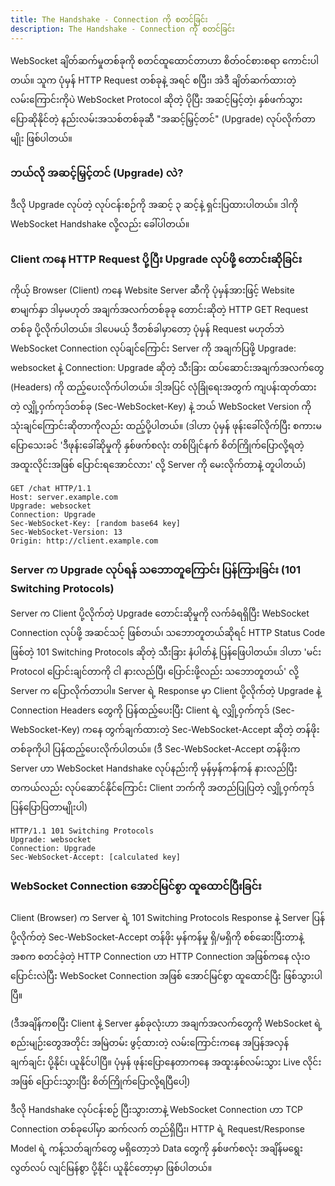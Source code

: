 ```yaml
---
title: The Handshake - Connection ကို စတင်ခြင်း
description: The Handshake - Connection ကို စတင်ခြင်း
---
```



WebSocket ချိတ်ဆက်မှုတစ်ခုကို စတင်ထူထောင်တာဟာ စိတ်ဝင်စားစရာ ကောင်းပါတယ်။ သူက ပုံမှန် HTTP Request တစ်ခုနဲ့ အရင် စပြီး၊ အဲဒီ ချိတ်ဆက်ထားတဲ့ လမ်းကြောင်းကိုပဲ WebSocket Protocol ဆိုတဲ့ ပိုပြီး အဆင့်မြင့်တဲ့၊ နှစ်ဖက်သွား ပြောဆိုနိုင်တဲ့ နည်းလမ်းအသစ်တစ်ခုဆီ "အဆင့်မြှင့်တင်" (Upgrade) လုပ်လိုက်တာမျိုး ဖြစ်ပါတယ်။

### ဘယ်လို အဆင့်မြှင့်တင် (Upgrade) လဲ?

ဒီလို Upgrade လုပ်တဲ့ လုပ်ငန်းစဉ်ကို အဆင့် ၃ ဆင့်နဲ့ ရှင်းပြထားပါတယ်။ ဒါကို WebSocket Handshake လို့လည်း ခေါ်ပါတယ်။

### Client ကနေ HTTP Request ပို့ပြီး Upgrade လုပ်ဖို့ တောင်းဆိုခြင်း

ကိုယ့် Browser (Client) ကနေ Website Server ဆီကို ပုံမှန်အားဖြင့် Website စာမျက်နှာ ဒါမှမဟုတ် အချက်အလက်တစ်ခုခု တောင်းဆိုတဲ့ HTTP GET Request တစ်ခု ပို့လိုက်ပါတယ်။ ဒါပေမယ့် ဒီတစ်ခါမှာတော့ ပုံမှန် Request မဟုတ်ဘဲ WebSocket Connection လုပ်ချင်ကြောင်း Server ကို အချက်ပြဖို့ Upgrade: websocket နဲ့ Connection: Upgrade ဆိုတဲ့ သီးခြား ထပ်ဆောင်းအချက်အလက်တွေ (Headers) ကို ထည့်ပေးလိုက်ပါတယ်။ ဒါ့အပြင် လုံခြုံရေးအတွက် ကျပန်းထုတ်ထားတဲ့ လျှို့ဝှက်ကုဒ်တစ်ခု (Sec-WebSocket-Key) နဲ့ ဘယ် WebSocket Version ကို သုံးချင်ကြောင်းဆိုတာကိုလည်း ထည့်ပို့ပါတယ်။
(ဒါဟာ ပုံမှန် ဖုန်းခေါ်လိုက်ပြီး စကားမပြောသေးခင် 'ဒီဖုန်းခေါ်ဆိုမှုကို နှစ်ဖက်စလုံး တစ်ပြိုင်နက် စိတ်ကြိုက်ပြောလို့ရတဲ့ အထူးလိုင်းအဖြစ် ပြောင်းရအောင်လား' လို့ Server ကို မေးလိုက်တာနဲ့ တူပါတယ်)

```
GET /chat HTTP/1.1
Host: server.example.com
Upgrade: websocket
Connection: Upgrade
Sec-WebSocket-Key: [random base64 key]
Sec-WebSocket-Version: 13
Origin: http://client.example.com
```

### Server က Upgrade လုပ်ရန် သဘောတူကြောင်း ပြန်ကြားခြင်း (101 Switching Protocols)

Server က Client ပို့လိုက်တဲ့ Upgrade တောင်းဆိုမှုကို လက်ခံရရှိပြီး WebSocket Connection လုပ်ဖို့ အဆင်သင့် ဖြစ်တယ်၊ သဘောတူတယ်ဆိုရင် HTTP Status Code ဖြစ်တဲ့ 101 Switching Protocols ဆိုတဲ့ သီးခြား နံပါတ်နဲ့ ပြန်ဖြေပါတယ်။ ဒါဟာ 'မင်း Protocol ပြောင်းချင်တာကို ငါ နားလည်ပြီ၊ ပြောင်းဖို့လည်း သဘောတူတယ်' လို့ Server က ပြောလိုက်တာပါ။ Server ရဲ့ Response မှာ Client ပို့လိုက်တဲ့ Upgrade နဲ့ Connection Headers တွေကို ပြန်ထည့်ပေးပြီး Client ရဲ့ လျှို့ဝှက်ကုဒ် (Sec-WebSocket-Key) ကနေ တွက်ချက်ထားတဲ့ Sec-WebSocket-Accept ဆိုတဲ့ တန်ဖိုးတစ်ခုကိုပါ ပြန်ထည့်ပေးလိုက်ပါတယ်။
(ဒီ Sec-WebSocket-Accept တန်ဖိုးက Server ဟာ WebSocket Handshake လုပ်နည်းကို မှန်မှန်ကန်ကန် နားလည်ပြီး တကယ်လည်း လုပ်ဆောင်နိုင်ကြောင်း Client ဘက်ကို အတည်ပြုပြတဲ့ လျှို့ဝှက်ကုဒ် ပြန်ပြောပြတာမျိုးပါ)

```
HTTP/1.1 101 Switching Protocols
Upgrade: websocket
Connection: Upgrade
Sec-WebSocket-Accept: [calculated key]
```

<ContentImage imgSrc={httpUpgrade} altText="http upgrade handshake" />

### WebSocket Connection အောင်မြင်စွာ ထူထောင်ပြီးခြင်း

Client (Browser) က Server ရဲ့ 101 Switching Protocols Response နဲ့ Server ပြန်ပို့လိုက်တဲ့ Sec-WebSocket-Accept တန်ဖိုး မှန်ကန်မှု ရှိ/မရှိကို စစ်ဆေးပြီးတာနဲ့ အစက စတင်ခဲ့တဲ့ HTTP Connection ဟာ HTTP Connection အဖြစ်ကနေ လုံးဝ ပြောင်းလဲပြီး WebSocket Connection အဖြစ် အောင်မြင်စွာ ထူထောင်ပြီး ဖြစ်သွားပါပြီ။

(ဒီအချိန်ကစပြီး Client နဲ့ Server နှစ်ခုလုံးဟာ အချက်အလက်တွေကို WebSocket ရဲ့ စည်းမျဉ်းတွေအတိုင်း အမြဲတမ်း ဖွင့်ထားတဲ့ လမ်းကြောင်းကနေ အပြန်အလှန် ချက်ချင်း ပို့နိုင်၊ ယူနိုင်ပါပြီ။ ပုံမှန် ဖုန်းပြောနေတာကနေ အထူးနှစ်လမ်းသွား Live လိုင်းအဖြစ် ပြောင်းသွားပြီး စိတ်ကြိုက်ပြောလို့ရပြီပေါ့)

ဒီလို Handshake လုပ်ငန်းစဉ် ပြီးသွားတာနဲ့ WebSocket Connection ဟာ TCP Connection တစ်ခုပေါ်မှာ ဆက်လက် တည်ရှိပြီး၊ HTTP ရဲ့ Request/Response Model ရဲ့ ကန့်သတ်ချက်တွေ မရှိတော့ဘဲ Data တွေကို နှစ်ဖက်စလုံး အချိန်မရွေး လွတ်လပ် လျင်မြန်စွာ ပို့နိုင်၊ ယူနိုင်တော့မှာ ဖြစ်ပါတယ်။
